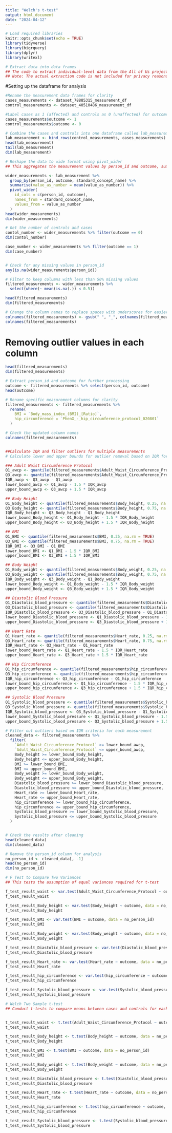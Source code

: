```yaml
---
title: "Welch's t-test"
output: html_document
date: "2024-04-12"
---
```


```r
# Load required libraries
knitr::opts_chunk$set(echo = TRUE)
library(tidyverse)
library(bigrquery)
library(dplyr)
library(writexl)
```

```r
# Extract data into data frames
## The code to extract individual-level data from the All of Us project was executed here.
## Note: The actual extraction code is not included for privacy reasons.

```

#Setting up the dataframe for analysis

```r
#Rename the measurement data frames for clarity
cases_measurements <- dataset_78885315_measurement_df
control_measurements <- dataset_40510486_measurement_df

#Label cases as 1 (affected) and controls as 0 (unaffected) for outcome analysis
cases_measurements$outcome <- 1
control_measurements$outcome <- 0
```


```r
# Combine the cases and controls into one dataframe called lab_measurements
lab_measurement <- bind_rows(control_measurements, cases_measurements)
head(lab_measurement)
tail(lab_measurement)
dim(lab_measurement)

```

```r
# Reshape the data to wide format using pivot_wider
## This aggregates the measurement values by person_id and outcome, summarizing to the mean

wider_measurements <- lab_measurement %>%
  group_by(person_id, outcome, standard_concept_name) %>%
  summarise(value_as_number = mean(value_as_number)) %>%
  pivot_wider(
    id_cols = c(person_id, outcome),
    names_from = standard_concept_name,
    values_from = value_as_number
  )
head(wider_measurements)
dim(wider_measurements)

# Get the number of controls and cases
contol_number <- wider_measurements %>% filter(outcome == 0) 
dim(contol_number)

case_number <- wider_measurements %>% filter(outcome == 1) 
dim(case_number)


# Check for any missing values in person_id
any(is.na(wider_measurements$person_id))
```

```r
# Filter to keep columns with less than 50% missing values
filtered_measurements <- wider_measurements %>%
  select(where(~ mean(is.na(.)) < 0.5))  

head(filtered_measurements)
dim(filtered_measurements)

```

```r
# Change the column names to replace spaces with underscores for easier access
colnames(filtered_measurements) <- gsub(" ", "_", colnames(filtered_measurements))
colnames(filtered_measurements)
```

# Removing outlier values in each column

```r
head(filtered_measurements)
dim(filtered_measurements)

# Extract person_id and outcome for further processing
outcome <- filtered_measurements %>% select(person_id, outcome)
head(outcome)

# Rename specific measurement columns for clarity
filtered_measurements <- filtered_measurements %>%
  rename(
    BMI = `Body_mass_index_(BMI)_[Ratio]`,
    hip_circumference = `PhenX_-_hip_circumference_protocol_020801`
  )

# Check the updated column names
colnames(filtered_measurements)


##Calculate IQR and filter outliers for multiple measurements
# Calculate lower and upper bounds for outlier removal based on IQR for various measurements

### Adult Waist Circumference Protocol
Q1_awcp <- quantile(filtered_measurements$Adult_Waist_Circumference_Protocol, 0.25, na.rm = TRUE)
Q3_awcp <- quantile(filtered_measurements$Adult_Waist_Circumference_Protocol, 0.75, na.rm = TRUE)
IQR_awcp <- Q3_awcp - Q1_awcp
lower_bound_awcp <- Q1_awcp - 1.5 * IQR_awcp
upper_bound_awcp <- Q3_awcp + 1.5 * IQR_awcp

## Body Height
Q1_Body_height <- quantile(filtered_measurements$Body_height, 0.25, na.rm = TRUE)
Q3_Body_height <- quantile(filtered_measurements$Body_height, 0.75, na.rm = TRUE)
IQR_Body_height <- Q3_Body_height - Q1_Body_height
lower_bound_Body_height <- Q1_Body_height - 1.5 * IQR_Body_height
upper_bound_Body_height <- Q3_Body_height + 1.5 * IQR_Body_height

## BMI
Q1_BMI <- quantile(filtered_measurements$BMI, 0.25, na.rm = TRUE)
Q3_BMI <- quantile(filtered_measurements$BMI, 0.75, na.rm = TRUE)
IQR_BMI <- Q3_BMI - Q1_BMI
lower_bound_BMI <- Q1_BMI - 1.5 * IQR_BMI
upper_bound_BMI <- Q3_BMI + 1.5 * IQR_BMI

## Body Weight
Q1_Body_weight <- quantile(filtered_measurements$Body_weight, 0.25, na.rm = TRUE)
Q3_Body_weight <- quantile(filtered_measurements$Body_weight, 0.75, na.rm = TRUE)
IQR_Body_weight <- Q3_Body_weight - Q1_Body_weight
lower_bound_Body_weight <- Q1_Body_weight - 1.5 * IQR_Body_weight
upper_bound_Body_weight <- Q3_Body_weight + 1.5 * IQR_Body_weight

## Diastolic Blood Pressure
Q1_Diastolic_blood_pressure <- quantile(filtered_measurements$Diastolic_blood_pressure, 0.25, na.rm = TRUE)
Q3_Diastolic_blood_pressure <- quantile(filtered_measurements$Diastolic_blood_pressure, 0.75, na.rm = TRUE)
IQR_Diastolic_blood_pressure <- Q3_Diastolic_blood_pressure - Q1_Diastolic_blood_pressure
lower_bound_Diastolic_blood_pressure <- Q1_Diastolic_blood_pressure - 1.5 * IQR_Diastolic_blood_pressure
upper_bound_Diastolic_blood_pressure <- Q3_Diastolic_blood_pressure + 1.5 * IQR_Diastolic_blood_pressure

## Heart Rate
Q1_Heart_rate <- quantile(filtered_measurements$Heart_rate, 0.25, na.rm = TRUE)
Q3_Heart_rate <- quantile(filtered_measurements$Heart_rate, 0.75, na.rm = TRUE)
IQR_Heart_rate <- Q3_Heart_rate - Q1_Heart_rate
lower_bound_Heart_rate <- Q1_Heart_rate - 1.5 * IQR_Heart_rate
upper_bound_Heart_rate <- Q3_Heart_rate + 1.5 * IQR_Heart_rate

## Hip Circumference
Q1_hip_circumference <- quantile(filtered_measurements$hip_circumference, 0.25, na.rm = TRUE)
Q3_hip_circumference <- quantile(filtered_measurements$hip_circumference, 0.75, na.rm = TRUE)
IQR_hip_circumference <- Q3_hip_circumference - Q1_hip_circumference
lower_bound_hip_circumference <- Q1_hip_circumference - 1.5 * IQR_hip_circumference
upper_bound_hip_circumference <- Q3_hip_circumference + 1.5 * IQR_hip_circumference

## Systolic Blood Pressure
Q1_Systolic_blood_pressure <- quantile(filtered_measurements$Systolic_blood_pressure, 0.25, na.rm = TRUE)
Q3_Systolic_blood_pressure <- quantile(filtered_measurements$Systolic_blood_pressure, 0.75, na.rm = TRUE)
IQR_Systolic_blood_pressure <- Q3_Systolic_blood_pressure - Q1_Systolic_blood_pressure
lower_bound_Systolic_blood_pressure <- Q1_Systolic_blood_pressure - 1.5 * IQR_Systolic_blood_pressure
upper_bound_Systolic_blood_pressure <- Q3_Systolic_blood_pressure + 1.5 * IQR_Systolic_blood_pressure

# Filter out outliers based on IQR criteria for each measurement
cleaned_data <- filtered_measurements %>%
  filter(
    `Adult_Waist_Circumference_Protocol` >= lower_bound_awcp,
    `Adult_Waist_Circumference_Protocol` <= upper_bound_awcp,
    Body_height >= lower_bound_Body_height,
    Body_height <= upper_bound_Body_height,
    BMI >= lower_bound_BMI,
    BMI <= upper_bound_BMI,
    Body_weight >= lower_bound_Body_weight,
    Body_weight <= upper_bound_Body_weight,
    Diastolic_blood_pressure >= lower_bound_Diastolic_blood_pressure,
    Diastolic_blood_pressure <= upper_bound_Diastolic_blood_pressure,
    Heart_rate >= lower_bound_Heart_rate,
    Heart_rate <= upper_bound_Heart_rate,
    hip_circumference >= lower_bound_hip_circumference,
    hip_circumference <= upper_bound_hip_circumference,
    Systolic_blood_pressure >= lower_bound_Systolic_blood_pressure,
    Systolic_blood_pressure <= upper_bound_Systolic_blood_pressure
  )


# Check the results after cleaning
head(cleaned_data)
dim(cleaned_data)

# Remove the person_id column for analysis
no_person_id <- cleaned_data[, -1]
head(no_person_id)
dim(no_person_id)

```


```r
# F Test to Compare Two Variances
## This tests the assumption of equal variances required for t-test

f_test_result_waist <- var.test(Adult_Waist_Circumference_Protocol ~ outcome, data = no_person_id)
f_test_result_waist

f_test_result_Body_height <- var.test(Body_height ~ outcome, data = no_person_id)
f_test_result_Body_height

f_test_result_BMI <- var.test(BMI ~ outcome, data = no_person_id)
f_test_result_BMI

f_test_result_Body_weight <- var.test(Body_weight ~ outcome, data = no_person_id)
f_test_result_Body_weight

f_test_result_Diastolic_blood_pressure <- var.test(Diastolic_blood_pressure ~ outcome, data = no_person_id)
f_test_result_Diastolic_blood_pressure

f_test_result_Heart_rate <- var.test(Heart_rate ~ outcome, data = no_person_id)
f_test_result_Heart_rate

f_test_result_hip_circumference <- var.test(hip_circumference ~ outcome, data = no_person_id)
f_test_result_hip_circumference

f_test_result_Systolic_blood_pressure <- var.test(Systolic_blood_pressure ~ outcome, data = no_person_id)
f_test_result_Systolic_blood_pressure


```



```r
# Welch Two Sample t-test
## Conduct t-tests to compare means between cases and controls for each measurement


t_test_result_waist <- t.test(Adult_Waist_Circumference_Protocol ~ outcome, data = no_person_id)
t_test_result_waist

t_test_result_Body_height <- t.test(Body_height ~ outcome, data = no_person_id)
t_test_result_Body_height

t_test_result_BMI <- t.test(BMI ~ outcome, data = no_person_id)
t_test_result_BMI

t_test_result_Body_weight <- t.test(Body_weight ~ outcome, data = no_person_id)
t_test_result_Body_weight

t_test_result_Diastolic_blood_pressure <- t.test(Diastolic_blood_pressure ~ outcome, data = no_person_id)
t_test_result_Diastolic_blood_pressure

t_test_result_Heart_rate <- t.test(Heart_rate ~ outcome, data = no_person_id)
t_test_result_Heart_rate

t_test_result_hip_circumference <- t.test(hip_circumference ~ outcome, data = no_person_id)
t_test_result_hip_circumference

t_test_result_Systolic_blood_pressure <- t.test(Systolic_blood_pressure ~ outcome, data = no_person_id)
t_test_result_Systolic_blood_pressure

```




